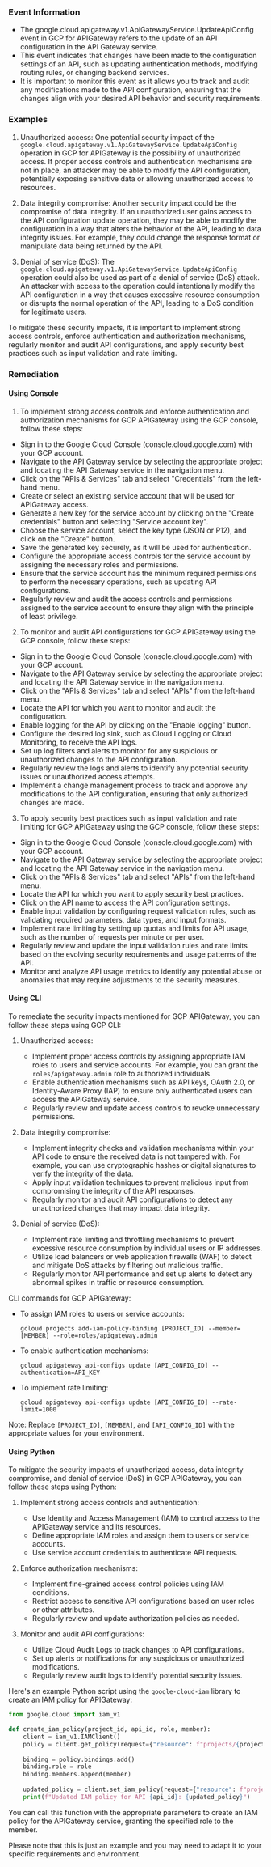 
### Event Information

- The google.cloud.apigateway.v1.ApiGatewayService.UpdateApiConfig event in GCP for APIGateway refers to the update of an API configuration in the API Gateway service.
- This event indicates that changes have been made to the configuration settings of an API, such as updating authentication methods, modifying routing rules, or changing backend services.
- It is important to monitor this event as it allows you to track and audit any modifications made to the API configuration, ensuring that the changes align with your desired API behavior and security requirements.


### Examples

1. Unauthorized access: One potential security impact of the `google.cloud.apigateway.v1.ApiGatewayService.UpdateApiConfig` operation in GCP for APIGateway is the possibility of unauthorized access. If proper access controls and authentication mechanisms are not in place, an attacker may be able to modify the API configuration, potentially exposing sensitive data or allowing unauthorized access to resources.

2. Data integrity compromise: Another security impact could be the compromise of data integrity. If an unauthorized user gains access to the API configuration update operation, they may be able to modify the configuration in a way that alters the behavior of the API, leading to data integrity issues. For example, they could change the response format or manipulate data being returned by the API.

3. Denial of service (DoS): The `google.cloud.apigateway.v1.ApiGatewayService.UpdateApiConfig` operation could also be used as part of a denial of service (DoS) attack. An attacker with access to the operation could intentionally modify the API configuration in a way that causes excessive resource consumption or disrupts the normal operation of the API, leading to a DoS condition for legitimate users.

To mitigate these security impacts, it is important to implement strong access controls, enforce authentication and authorization mechanisms, regularly monitor and audit API configurations, and apply security best practices such as input validation and rate limiting.

### Remediation

#### Using Console

1. To implement strong access controls and enforce authentication and authorization mechanisms for GCP APIGateway using the GCP console, follow these steps:

- Sign in to the Google Cloud Console (console.cloud.google.com) with your GCP account.
- Navigate to the API Gateway service by selecting the appropriate project and locating the API Gateway service in the navigation menu.
- Click on the "APIs & Services" tab and select "Credentials" from the left-hand menu.
- Create or select an existing service account that will be used for APIGateway access.
- Generate a new key for the service account by clicking on the "Create credentials" button and selecting "Service account key".
- Choose the service account, select the key type (JSON or P12), and click on the "Create" button.
- Save the generated key securely, as it will be used for authentication.
- Configure the appropriate access controls for the service account by assigning the necessary roles and permissions.
- Ensure that the service account has the minimum required permissions to perform the necessary operations, such as updating API configurations.
- Regularly review and audit the access controls and permissions assigned to the service account to ensure they align with the principle of least privilege.

2. To monitor and audit API configurations for GCP APIGateway using the GCP console, follow these steps:

- Sign in to the Google Cloud Console (console.cloud.google.com) with your GCP account.
- Navigate to the API Gateway service by selecting the appropriate project and locating the API Gateway service in the navigation menu.
- Click on the "APIs & Services" tab and select "APIs" from the left-hand menu.
- Locate the API for which you want to monitor and audit the configuration.
- Enable logging for the API by clicking on the "Enable logging" button.
- Configure the desired log sink, such as Cloud Logging or Cloud Monitoring, to receive the API logs.
- Set up log filters and alerts to monitor for any suspicious or unauthorized changes to the API configuration.
- Regularly review the logs and alerts to identify any potential security issues or unauthorized access attempts.
- Implement a change management process to track and approve any modifications to the API configuration, ensuring that only authorized changes are made.

3. To apply security best practices such as input validation and rate limiting for GCP APIGateway using the GCP console, follow these steps:

- Sign in to the Google Cloud Console (console.cloud.google.com) with your GCP account.
- Navigate to the API Gateway service by selecting the appropriate project and locating the API Gateway service in the navigation menu.
- Click on the "APIs & Services" tab and select "APIs" from the left-hand menu.
- Locate the API for which you want to apply security best practices.
- Click on the API name to access the API configuration settings.
- Enable input validation by configuring request validation rules, such as validating required parameters, data types, and input formats.
- Implement rate limiting by setting up quotas and limits for API usage, such as the number of requests per minute or per user.
- Regularly review and update the input validation rules and rate limits based on the evolving security requirements and usage patterns of the API.
- Monitor and analyze API usage metrics to identify any potential abuse or anomalies that may require adjustments to the security measures.

#### Using CLI

To remediate the security impacts mentioned for GCP APIGateway, you can follow these steps using GCP CLI:

1. Unauthorized access:
   - Implement proper access controls by assigning appropriate IAM roles to users and service accounts. For example, you can grant the `roles/apigateway.admin` role to authorized individuals.
   - Enable authentication mechanisms such as API keys, OAuth 2.0, or Identity-Aware Proxy (IAP) to ensure only authenticated users can access the APIGateway service.
   - Regularly review and update access controls to revoke unnecessary permissions.

2. Data integrity compromise:
   - Implement integrity checks and validation mechanisms within your API code to ensure the received data is not tampered with. For example, you can use cryptographic hashes or digital signatures to verify the integrity of the data.
   - Apply input validation techniques to prevent malicious input from compromising the integrity of the API responses.
   - Regularly monitor and audit API configurations to detect any unauthorized changes that may impact data integrity.

3. Denial of service (DoS):
   - Implement rate limiting and throttling mechanisms to prevent excessive resource consumption by individual users or IP addresses.
   - Utilize load balancers or web application firewalls (WAF) to detect and mitigate DoS attacks by filtering out malicious traffic.
   - Regularly monitor API performance and set up alerts to detect any abnormal spikes in traffic or resource consumption.

CLI commands for GCP APIGateway:
- To assign IAM roles to users or service accounts:
  ```
  gcloud projects add-iam-policy-binding [PROJECT_ID] --member=[MEMBER] --role=roles/apigateway.admin
  ```

- To enable authentication mechanisms:
  ```
  gcloud apigateway api-configs update [API_CONFIG_ID] --authentication=API_KEY
  ```

- To implement rate limiting:
  ```
  gcloud apigateway api-configs update [API_CONFIG_ID] --rate-limit=1000
  ```

Note: Replace `[PROJECT_ID]`, `[MEMBER]`, and `[API_CONFIG_ID]` with the appropriate values for your environment.

#### Using Python

To mitigate the security impacts of unauthorized access, data integrity compromise, and denial of service (DoS) in GCP APIGateway, you can follow these steps using Python:

1. Implement strong access controls and authentication:
   - Use Identity and Access Management (IAM) to control access to the APIGateway service and its resources.
   - Define appropriate IAM roles and assign them to users or service accounts.
   - Use service account credentials to authenticate API requests.

2. Enforce authorization mechanisms:
   - Implement fine-grained access control policies using IAM conditions.
   - Restrict access to sensitive API configurations based on user roles or other attributes.
   - Regularly review and update authorization policies as needed.

3. Monitor and audit API configurations:
   - Utilize Cloud Audit Logs to track changes to API configurations.
   - Set up alerts or notifications for any suspicious or unauthorized modifications.
   - Regularly review audit logs to identify potential security issues.

Here's an example Python script using the `google-cloud-iam` library to create an IAM policy for APIGateway:

```python
from google.cloud import iam_v1

def create_iam_policy(project_id, api_id, role, member):
    client = iam_v1.IAMClient()
    policy = client.get_policy(request={"resource": f"projects/{project_id}/locations/global/apis/{api_id}"})
    
    binding = policy.bindings.add()
    binding.role = role
    binding.members.append(member)
    
    updated_policy = client.set_iam_policy(request={"resource": f"projects/{project_id}/locations/global/apis/{api_id}", "policy": policy})
    print(f"Updated IAM policy for API {api_id}: {updated_policy}")
```

You can call this function with the appropriate parameters to create an IAM policy for the APIGateway service, granting the specified role to the member.

Please note that this is just an example and you may need to adapt it to your specific requirements and environment.

